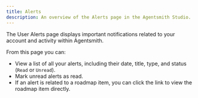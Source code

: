 ```yaml
---
title: Alerts
description: An overview of the Alerts page in the Agentsmith Studio.
---
```


The User Alerts page displays important notifications related to your account and activity within Agentsmith.

From this page you can:

- View a list of all your alerts, including their date, title, type, and status (`Read` or `Unread`).
- Mark unread alerts as read.
- If an alert is related to a roadmap item, you can click the link to view the roadmap item directly.
